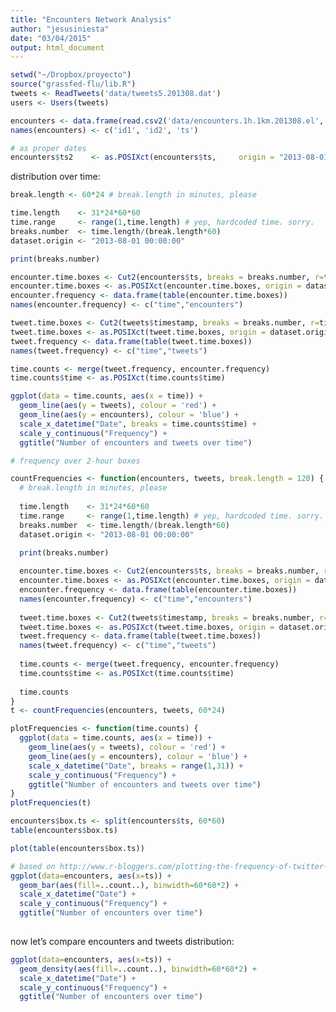 ```yaml
---
title: "Encounters Network Analysis"
author: "jesusiniesta"
date: "03/04/2015"
output: html_document
---
```


```r
setwd("~/Dropbox/proyecto")
source("grassfed-flu/lib.R")
tweets <- ReadTweets('data/tweets5.201308.dat')
users <- Users(tweets)

encounters <- data.frame(read.csv2('data/encounters.1h.1km.201308.el', sep='\t', header=F, colClasses = c('integer', 'integer', 'integer')))
names(encounters) <- c('id1', 'id2', 'ts')

# as proper dates
encounters$ts2    <- as.POSIXct(encounters$ts,     origin = "2013-08-01 00:00:00")
```

distribution over time:

```r
break.length <- 60*24 # break.length in minutes, please

time.length    <- 31*24*60*60
time.range     <- range(1,time.length) # yep, hardcoded time. sorry.
breaks.number  <- time.length/(break.length*60)
dataset.origin <- "2013-08-01 00:00:00"

print(breaks.number)

encounter.time.boxes <- Cut2(encounters$ts, breaks = breaks.number, r=time.range)
encounter.time.boxes <- as.POSIXct(encounter.time.boxes, origin = dataset.origin)
encounter.frequency <- data.frame(table(encounter.time.boxes))
names(encounter.frequency) <- c("time","encounters")

tweet.time.boxes <- Cut2(tweets$timestamp, breaks = breaks.number, r=time.range)
tweet.time.boxes <- as.POSIXct(tweet.time.boxes, origin = dataset.origin)
tweet.frequency <- data.frame(table(tweet.time.boxes))
names(tweet.frequency) <- c("time","tweets")

time.counts <- merge(tweet.frequency, encounter.frequency)
time.counts$time <- as.POSIXct(time.counts$time)

ggplot(data = time.counts, aes(x = time)) + 
  geom_line(aes(y = tweets), colour = 'red') +
  geom_line(aes(y = encounters), colour = 'blue') +
  scale_x_datetime("Date", breaks = time.counts$time) + 
  scale_y_continuous("Frequency") + 
  ggtitle("Number of encounters and tweets over time")
```

```r

# frequency over 2-hour boxes

countFrequencies <- function(encounters, tweets, break.length = 120) {
  # break.length in minutes, please
  
  time.length    <- 31*24*60*60
  time.range     <- range(1,time.length) # yep, hardcoded time. sorry.
  breaks.number  <- time.length/(break.length*60)
  dataset.origin <- "2013-08-01 00:00:00"

  print(breaks.number)
  
  encounter.time.boxes <- Cut2(encounters$ts, breaks = breaks.number, r=time.range)
  encounter.time.boxes <- as.POSIXct(encounter.time.boxes, origin = dataset.origin)
  encounter.frequency <- data.frame(table(encounter.time.boxes))
  names(encounter.frequency) <- c("time","encounters")
  
  tweet.time.boxes <- Cut2(tweets$timestamp, breaks = breaks.number, r=time.range)
  tweet.time.boxes <- as.POSIXct(tweet.time.boxes, origin = dataset.origin)
  tweet.frequency <- data.frame(table(tweet.time.boxes))
  names(tweet.frequency) <- c("time","tweets")
  
  time.counts <- merge(tweet.frequency, encounter.frequency)
  time.counts$time <- as.POSIXct(time.counts$time)
  
  time.counts
}
t <- countFrequencies(encounters, tweets, 60*24)

plotFrequencies <- function(time.counts) {
  ggplot(data = time.counts, aes(x = time)) + 
    geom_line(aes(y = tweets), colour = 'red') +
    geom_line(aes(y = encounters), colour = 'blue') +
    scale_x_datetime("Date", breaks = range(1,31)) + 
    scale_y_continuous("Frequency") + 
    ggtitle("Number of encounters and tweets over time")
}
plotFrequencies(t)

```


```r

encounters$box.ts <- split(encounters$ts, 60*60)
table(encounters$box.ts)

plot(table(encounters$box.ts))

# based on http://www.r-bloggers.com/plotting-the-frequency-of-twitter-hashtag-usage-over-time-with-r-and-ggplot2/
ggplot(data=encounters, aes(x=ts)) + 
  geom_bar(aes(fill=..count..), binwidth=60*60*2) + 
  scale_x_datetime("Date") + 
  scale_y_continuous("Frequency") + 
  ggtitle("Number of encounters over time")
 
```

now let's compare encounters and tweets distribution:

```r

ggplot(data=encounters, aes(x=ts)) + 
  geom_density(aes(fill=..count..), binwidth=60*60*2) + 
  scale_x_datetime("Date") + 
  scale_y_continuous("Frequency") + 
  ggtitle("Number of encounters over time")

```

